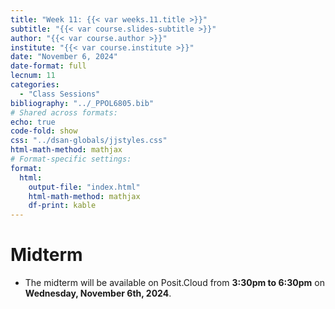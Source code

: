 ```yaml
---
title: "Week 11: {{< var weeks.11.title >}}"
subtitle: "{{< var course.slides-subtitle >}}"
author: "{{< var course.author >}}"
institute: "{{< var course.institute >}}"
date: "November 6, 2024"
date-format: full
lecnum: 11
categories:
  - "Class Sessions"
bibliography: "../_PPOL6805.bib"
# Shared across formats:
echo: true
code-fold: show
css: "../dsan-globals/jjstyles.css"
html-math-method: mathjax
# Format-specific settings:
format:
  html:
    output-file: "index.html"
    html-math-method: mathjax
    df-print: kable
---
```


# Midterm

* The midterm will be available on Posit.Cloud from **3:30pm to 6:30pm** on **Wednesday, November 6th, 2024**.

